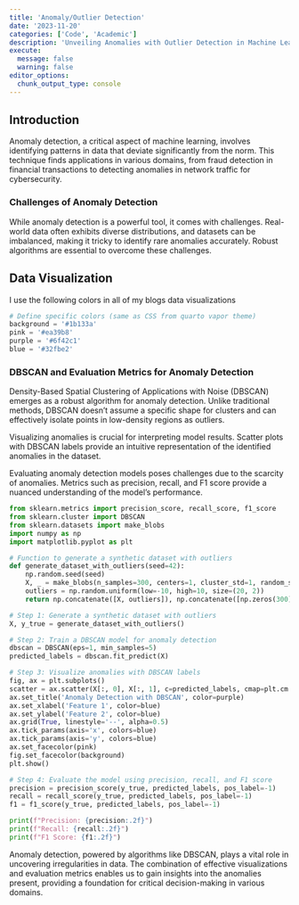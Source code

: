 ---
title: 'Anomaly/Outlier Detection'
date: '2023-11-20'
categories: ['Code', 'Academic']
description: 'Unveiling Anomalies with Outlier Detection in Machine Learning'
execute: 
  message: false
  warning: false
editor_options: 
  chunk_output_type: console
---

## Introduction

Anomaly detection, a critical aspect of machine learning, involves identifying patterns in data that deviate significantly from the norm. This technique finds applications in various domains, from fraud detection in financial transactions to detecting anomalies in network traffic for cybersecurity.

### Challenges of Anomaly Detection

While anomaly detection is a powerful tool, it comes with challenges. Real-world data often exhibits diverse distributions, and datasets can be imbalanced, making it tricky to identify rare anomalies accurately. Robust algorithms are essential to overcome these challenges.

## Data Visualization

I use the following colors in all of my blogs data visualizations

```{python}
# Define specific colors (same as CSS from quarto vapor theme)
background = '#1b133a'
pink = '#ea39b8'
purple = '#6f42c1'
blue = '#32fbe2'
```

### **DBSCAN and Evaluation Metrics for Anomaly Detection**

Density-Based Spatial Clustering of Applications with Noise (DBSCAN) emerges as a robust algorithm for anomaly detection. Unlike traditional methods, DBSCAN doesn't assume a specific shape for clusters and can effectively isolate points in low-density regions as outliers.

Visualizing anomalies is crucial for interpreting model results. Scatter plots with DBSCAN labels provide an intuitive representation of the identified anomalies in the dataset.

Evaluating anomaly detection models poses challenges due to the scarcity of anomalies. Metrics such as precision, recall, and F1 score provide a nuanced understanding of the model's performance.

```{python}
from sklearn.metrics import precision_score, recall_score, f1_score
from sklearn.cluster import DBSCAN
from sklearn.datasets import make_blobs
import numpy as np
import matplotlib.pyplot as plt

# Function to generate a synthetic dataset with outliers
def generate_dataset_with_outliers(seed=42):
    np.random.seed(seed)
    X, _ = make_blobs(n_samples=300, centers=1, cluster_std=1, random_state=0)
    outliers = np.random.uniform(low=-10, high=10, size=(20, 2))
    return np.concatenate([X, outliers]), np.concatenate([np.zeros(300), -np.ones(20)])

# Step 1: Generate a synthetic dataset with outliers
X, y_true = generate_dataset_with_outliers()

# Step 2: Train a DBSCAN model for anomaly detection
dbscan = DBSCAN(eps=1, min_samples=5)
predicted_labels = dbscan.fit_predict(X)

# Step 3: Visualize anomalies with DBSCAN labels
fig, ax = plt.subplots()
scatter = ax.scatter(X[:, 0], X[:, 1], c=predicted_labels, cmap=plt.cm.cool, edgecolor='black', s=50)
ax.set_title('Anomaly Detection with DBSCAN', color=purple)
ax.set_xlabel('Feature 1', color=blue)
ax.set_ylabel('Feature 2', color=blue)
ax.grid(True, linestyle='--', alpha=0.5)
ax.tick_params(axis='x', colors=blue)
ax.tick_params(axis='y', colors=blue)
ax.set_facecolor(pink)
fig.set_facecolor(background)
plt.show()

# Step 4: Evaluate the model using precision, recall, and F1 score
precision = precision_score(y_true, predicted_labels, pos_label=-1)
recall = recall_score(y_true, predicted_labels, pos_label=-1)
f1 = f1_score(y_true, predicted_labels, pos_label=-1)

print(f"Precision: {precision:.2f}")
print(f"Recall: {recall:.2f}")
print(f"F1 Score: {f1:.2f}")
```

Anomaly detection, powered by algorithms like DBSCAN, plays a vital role in uncovering irregularities in data. The combination of effective visualizations and evaluation metrics enables us to gain insights into the anomalies present, providing a foundation for critical decision-making in various domains.